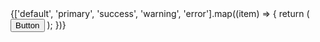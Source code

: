 <div style={{ display: 'flex', gap: 8, flexWrap: 'wrap' }}>
  {['default', 'primary', 'success', 'warning', 'error'].map((item) => {
    return (
      <Button key={item} type={item}>
        Button
      </Button>
    );
  })}
</div>
